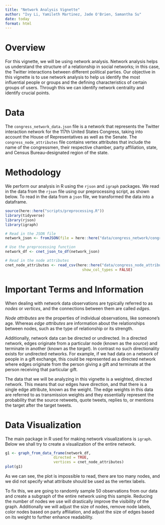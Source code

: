 ```yaml
---
title: "Network Analysis Vignette"
author: "Ivy Li, Yamileth Martinez, Jade O'Brien, Samantha Su"
date: today
format: html
---
```


# Overview
For this vignette, we will be using network analysis. Network analysis helps us understand the structure of a relationship in social networks; in this case, the Twitter interactions between different political parties. Our objective in this vignette is to use network analysis to help us identify the most influential people or groups and the defining characteristics of certain groups of users. Through this we can identify network centrality and identify crucial points.

# Data
The `congress_network_data.json` file is a network that represents the Twitter interaction network for the 117th United States Congress, taking into account the House of Representatives as well as the Senate. The `congress_node_attributes` file contains vertex attributes that include the name of the congressmen, their respective chamber, party affiliation, state, and Census Bureau-designated region of the state.

# Methodology
We perform our analysis in R using the `rjson` and `igraph` packages. We read in the data from the `rjson` file using our preprocessing script, as shown below. To read in the data from a `json` file, we transformed the data into a dataframe.

```r
source(here::here("scripts/preprocessing.R"))
library(tidyverse)
library(rjson)
library(igraph)

# Read in the JSON file
network_json <- fromJSON(file = here::here("data/congress_network/congress_network_data.json"))

# Use the preprocessing function
network_df <- cnet_json_to_df(network_json)

# Read in the node attributes
cnet_node_attributes <- read_csv(here::here("data/congress_node_attributes.csv"),
                                   show_col_types = FALSE)
```

# Important Terms and Information

When dealing with network data observations are typically referred to as *nodes* or *vertices*, and the connections between them are called *edges*.

*Node attributes* are the properties of individual observations, like someone's age. Whereas *edge attributes* are information about the relationships between nodes, such as the type of relationship or its strength. 

Additionally, network data can be directed or undirected. In a directed network, edges originate from a particular node (known as the *source*) and terminate in another (known as the *target*). In contrast  no such directionality exists for undirected networks. For example, if we had data on a network of people in a gift exchange, this could be represented as a directed network where edges originate from the person giving a gift and terminate at the person receiving that particular gift.

The data that we will be analyzing in this vignette is a weighted, directed network. This means that our edges have direction, and that there is a single edge attribute, known as the weight. The edge weights in this data are referred to as transmission weights and they essentially represent the probability that the source retweets, quote tweets, replies to, or mentions the target after the target tweets. 

# Data Visualization

The main package in R used for making network visualizations is `igraph`. Below we shall try to create a visualization of the entire network.


```r
g1 <- graph_from_data_frame(network_df, 
                      directed = TRUE, 
                      vertices = cnet_node_attributes)
plot(g1)

```


As we can see, the plot is impossible to read, there are too many nodes, and we did not specify what attribute should be used as the vertex labels.

To fix this, we are going to randomly sample 50 observations from our data and create a subgraph of the entire network using this sample. Reducing the number of nodes we use will drastically improve the visibility of the graph. Additionally we will adjust the size of nodes, remove node labels, color nodes based on party affiliation, and adjust the size of edges based on its weight to further enhance readability.

```r

```


